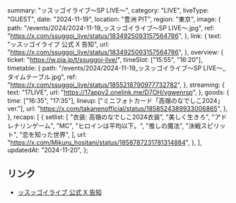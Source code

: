   summary: "ッスッゴイライブ〜SP LIVE〜",
  category: "LIVE",
  liveType: "GUEST",
  date: "2024-11-19",
  location: "豊洲 PIT",
  region: "東京",
  image: {
    path: "/events/2024/2024-11-19_ッスッゴイライブ〜SP LIVE〜.jpg",
    ref: "https://x.com/ssuggoi_live/status/1834925093157564786",
  },
  link: {
    text: "ッスッゴイライブ 公式 X 告知",
    url: "https://x.com/ssuggoi_live/status/1834925093157564786",
  },
  overview: {
    ticket: "https://w.pia.jp/t/ssuggoi-live/",
    timeSlot: ["15:55", "16:20"],
    timetable: {
      path: "/events/2024/2024-11-19_ッスッゴイライブ〜SP LIVE〜_タイムテーブル.jpg",
      ref: "https://x.com/ssuggoi_live/status/1855218790977732782",
    },
    streaming: {
      text: "17LIVE",
      url: "https://17appv2.onelink.me/D7OH/vgwenrsp",
    },
    goods: {
      time: ["16:35", "17:35"],
      lineup: ["ミニフォトカード「高嶺のなでしこ2024」ver."],
      url: "https://x.com/takanenofficial/status/1858524389933006865",
    },
  },
  recaps: [
    {
      setlist: [
        "衣装: 高嶺のなでしこ2024衣装",
        "美しく生きろ",
        "アドレナリンゲーム",
        "MC",
        "ヒロインは平均以下。",
        "推しの魔法",
        "決戦スピリット",
        "恋を知った世界",
      ],
      url: "https://x.com/Mikuru_hositani/status/1858787231781314884",
    },
  ],
  updatedAt: "2024-11-20",
};

## リンク

- [ッスッゴイライブ 公式 X 告知](https://x.com/ssuggoi_live/status/1834925093157564786)
